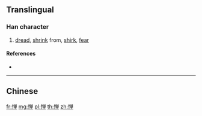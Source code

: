 {{also|憚}}
==Translingual==

===Han character===
{{Han char|rn=61|rad=心|as=08|sn=11|four=|canj=PCWJ|ids=⿰忄单}}

# [[dread]], [[shrink]] from, [[shirk]], [[fear]]

====References====
* {{Han ref|kx=0392.181|hdz=42318.140|uh=60EE|ud=24814}}

----

==Chinese==
{{zh-see|憚}}

[[fr:惮]]
[[mg:惮]]
[[pl:惮]]
[[th:惮]]
[[zh:惮]]